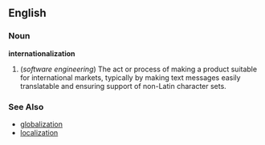 ==English==

===Noun===
'''internationalization'''

# (''software engineering'') The act or process of making a product suitable for international markets, typically by making text messages easily translatable and ensuring support of non-Latin character sets.

===See Also===
*[[globalization]]
*[[localization]]